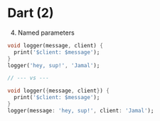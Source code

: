 # Dart (2)

4. Named parameters
```dart
void logger(message, client) {
  print('$client: $message');
}
logger('hey, sup!', 'Jamal');

// --- vs ---

void logger({message, client}) {
  print('$client: $message');
}
logger(message: 'hey, sup!', client: 'Jamal');
```
